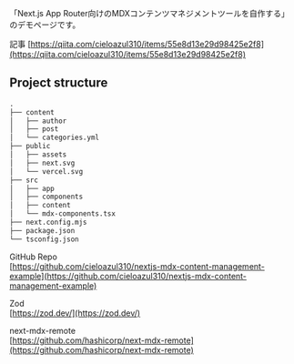 「Next.js App Router向けのMDXコンテンツマネジメントツールを自作する」のデモページです。

記事
[https://qiita.com/cieloazul310/items/55e8d13e29d98425e2f8](https://qiita.com/cieloazul310/items/55e8d13e29d98425e2f8)

## Project structure

```txt
.
├── content
│   ├── author
│   ├── post
│   └── categories.yml
├── public
│   ├── assets
│   ├── next.svg
│   └── vercel.svg
├── src
│   ├── app
│   ├── components
│   ├── content
│   └── mdx-components.tsx
├── next.config.mjs
├── package.json
└── tsconfig.json
```

GitHub Repo  
[https://github.com/cieloazul310/nextjs-mdx-content-management-example](https://github.com/cieloazul310/nextjs-mdx-content-management-example)

Zod  
[https://zod.dev/](https://zod.dev/)

next-mdx-remote  
[https://github.com/hashicorp/next-mdx-remote](https://github.com/hashicorp/next-mdx-remote)